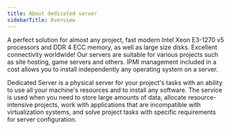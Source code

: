 ---
title: About dedicated server
sidebarTitle: Overview
---

A perfect solution for almost any project, fast modern Intel Xeon E3-1270 v5 processors and DDR 4 ECC memory, as well as large size disks. Excellent connectivity worldwide! Our servers are suitable for various projects such as site hosting, game servers and others. IPMI management included in a cost allows you to install independently any operating system on a server.

Dedicated Server is a physical server for your project's tasks with an ability to use all your machine's resources and to install any software. The service is used when you need to store large amounts of data, allocate resource-intensive projects, work with applications that are incompatible with virtualization systems, and solve project tasks with specific requirements for server configuration.